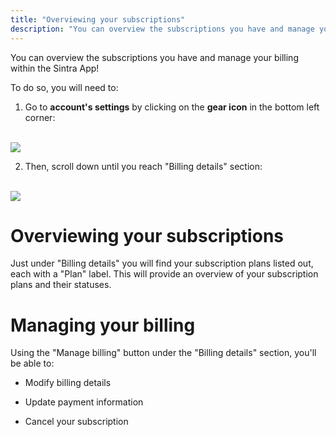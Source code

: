```yaml
---
title: "Overviewing your subscriptions"
description: "You can overview the subscriptions you have and manage your billing within the Sintra App!"
---
```


You can overview the subscriptions you have and manage your billing within the Sintra App!

To do so, you will need to:

  1. Go to **account's settings** by clicking on the **gear icon** in the bottom left corner:  
​

![](https://downloads.intercomcdn.com/i/o/s36tbegb/1597885633/865315a6cc4cbfdf8627b6e07338/Screenshot+2025-07-01+at+20_19_11.png?expires=1754573400&signature=2e56f848abe4fc121c79b2d98538bad81289d6125d7f0011f0bc39a461188d9c&req=dSUuEcF2mIdcWvMW1HO4ze9hPAvR9kjcr45cSNGsoWx%2FaSXL3UvWS3KhuBwq%0ARtG6%0A)

  2. Then, scroll down until you reach "Billing details" section:  
​

![](https://downloads.intercomcdn.com/i/o/s36tbegb/1597887446/dc6c0cb4f9c5181fb8c8b88ecb4c/Screenshot+2025-07-01+at+20_22_37.png?expires=1754573400&signature=0823fa0bcb7bfbdefd4d17043fe2640085c8504f75a3e3549b019efe2e1839d4&req=dSUuEcF2moVbX%2FMW1HO4zULjCRVWJCovBtiQQL7o3k3B4UyTD6ISubIum1Q9%0AiDBi%0A)




# Overviewing your subscriptions

Just under "Billing details" you will find your subscription plans listed out, each with a "Plan" label. This will provide an overview of your subscription plans and their statuses.

# Managing your billing

Using the "Manage billing" button under the "Billing details" section, you'll be able to:

  * Modify billing details

  * Update payment information

  * Cancel your subscription